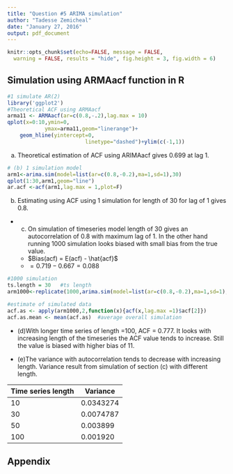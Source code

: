 ---
title: "Question #5 ARIMA simulation"
author: "Tadesse Zemicheal"
date: "January 27, 2016"
output: pdf_document
---

```{r, include=FALSE}
knitr::opts_chunk$set(echo=FALSE, message = FALSE, 
  warning = FALSE, results = "hide", fig.height = 3, fig.width = 6) 
```

## Simulation using ARMAacf function in R
```{r}
#1 simulate AR(2)
library('ggplot2')
#Theoretical ACF using ARMAacf
arma11 <- ARMAacf(ar=c(0.8,-.2),lag.max = 10)
qplot(x=0:10,ymin=0,
			ymax=arma11,geom="linerange")+
	geom_hline(yintercept=0,
						 linetype="dashed")+ylim(c(-1,1))
```

(a) Theoretical estimation of ACF using ARIMAacf gives 0.699 at lag 1. 
```{r,fig.width=5, fig.height = 2,fig.align='left'}
# (b) 1 simulation model
arm1<-arima.sim(model=list(ar=c(0.8,-0.2),ma=1,sd=1),30)
qplot(1:30,arm1,geom="line")
ar.acf <-acf(arm1,lag.max = 1,plot=F)
```
(b) Estimating using ACF using 1 simulation for length of 30 for lag of 1 gives 0.8.

+ (c)  On simulation of timeseries model length of 30 gives an autocorrelation of 0.8 with maximum lag of 1. In the other hand running 1000 simulation looks biased with small bias from the true value.   
	+ $Bias(acf) = E(acf) - \hat{acf}$
	+ $=0.719-0.667 = 0.088$

```{r}
#1000 simulation 
ts.length = 30   #ts length
arm1000<-replicate(1000,arima.sim(model=list(ar=c(0.8,-0.2),ma=1,sd=1),ts.length))
```

```{r,eval=FALSE}
#estimate of simulated data 
acf.as <- apply(arm1000,2,function(x){acf(x,lag.max =1)$acf[2]})
acf.as.mean <- mean(acf.as)  #average overall simulation 
```

+ (d)With longer time series of length =100, ACF = 0.777. It looks with increasing length of the timeseries the ACF value tends to increase. Still the value is biased with higher bias of 11.

+ (e)The variance with autocorrelation tends to decrease with increasing length. Variance result from simulation of section (c) with different length.

| Time series length | Variance    |
|--------------------|-------------|
| 10                 | 0.0343274            |
| 30                 | 0.0074787            |
| 50                 | 0.003899            |
| 100                | 0.001920 |

## Appendix


```{r, all-code, ref.label=knitr::all_labels(), echo=TRUE, eval=FALSE}

```

